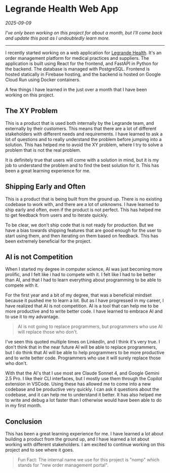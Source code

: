 # Legrande Health Web App

_2025-09-09_

_I've only been working on this project for about a month, but I'll come back and update this post as I undoubtedly learn more._

---

I recently started working on a web application for [Legrande Health](https://legrandehealth.com/). It's an order management platform for medical practices and suppliers. The application is built using React for the frontend, and FastAPI in Python for the backend. The database is managed with PostgreSQL. Frontend is hosted statically in Firebase hosting, and the backend is hosted on Google Cloud Run using Docker containers.

A few things I have learned in the just over a month that I have been working on this project.

## The XY Problem

This is a product that is used both internally by the Legrande team, and externally by their customers. This means that there are a lot of different stakeholders with different needs and requirements. I have learned to ask a lot of questions and to really understand the problem before jumping into a solution. This has helped me to avoid the XY problem, where I try to solve a problem that is not the real problem.

It is definitely true that users will come with a solution in mind, but it is my job to understand the problem and to find the best solution for it. This has been a great learning experience for me.

## Shipping Early and Often

This is a product that is being built from the ground up. There is no existing codebase to work with, and there are a lot of unknowns. I have learned to ship early and often, even if the product is not perfect. This has helped me to get feedback from users and to iterate quickly.

To be clear, we don't ship code that is not ready for production. But we have a bias towards shipping features that are good enough for the user to start using them, and then iterating on them based on feedback. This has been extremely beneficial for the project.

## AI is not Competition

When I started my degree in computer science, AI was just becoming more prolific, and I felt like i had to compete with it. I felt like I had to be better than AI, and that I had to learn everything about programming to be able to compete with it.

For the first year and a bit of my degree, that was a beneficial mindset because it pushed me to learn a lot. But as I have progressed in my career, I have realized that AI is not competition. AI is a tool that can help me to be more productive and to write better code. I have learned to embrace AI and to use it to my advantage.

> AI is not going to replace programmers, but programmers who use AI will replace those who don't.

I've seen this quoted multiple times on LinkedIn, and I think it's very true. I don't think that in the near future AI will be able to replace programmers, but I do think that AI will be able to help programmers to be more productive and to write better code. Programmers who use it will surely replace those who don't.

With that the AI's that I use most are Claude Sonnet 4, and Google Gemini 2.5 Pro. I like their CLI interfaces, but I mostly use them through the Copilot extension in VSCode. Using these has allowed me to come into a new codebase and be productive very quickly. I can ask it questions about the codebase, and it can help me to understand it better. It has also helped me to write and debug a lot faster than I otherwise would have been able to do in my first month.

## Conclusion

This has been a great learning experience for me. I have learned a lot about building a product from the ground up, and I have learned a lot about working with different stakeholders. I am excited to continue working on this project and to see where it goes.

> Fun Fact: The internal name we use for this project is "nomp" which stands for "new order management portal".
